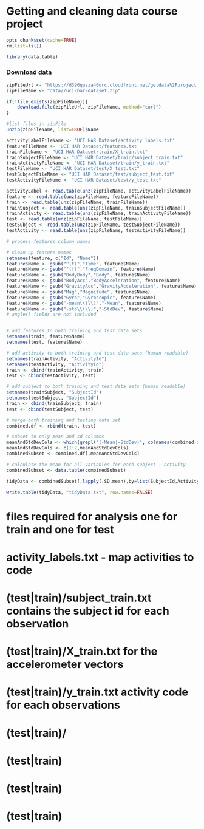 # Getting and cleaning data course project

```r
opts_chunk$set(cache=TRUE)
rm(list=ls())
```


```r
library(data.table)
```

### Download data
```r
zipFileUrl <- "https://d396qusza40orc.cloudfront.net/getdata%2Fprojectfiles%2FUCI%20HAR%20Dataset.zip"
zipFileName <- "data//uci-har-dataset.zip"

if(!file.exists(zipFileName)){
    download.file(zipFileUrl, zipFileName, method="curl")
}
```
```r
#list files in zipFile
unzip(zipFileName, list=TRUE)$Name

activityLabelFileName <- 'UCI HAR Dataset/activity_labels.txt'
featureFileName <- 'UCI HAR Dataset/features.txt'
trainFileName <- "UCI HAR Dataset/train/X_train.txt"
trainSubjectFileName <- "UCI HAR Dataset/train/subject_train.txt"
trainActivityFileName <- "UCI HAR Dataset/train/y_train.txt"
testFileName <- "UCI HAR Dataset/test/X_test.txt"
testSubjectFileName <- "UCI HAR Dataset/test/subject_test.txt"
testActivityFileName <- "UCI HAR Dataset/test/y_test.txt"

activityLabel <- read.table(unz(zipFileName, activityLabelFileName))
feature <- read.table(unz(zipFileName, featureFileName))
train <- read.table(unz(zipFileName, trainFileName))
trainSubject <- read.table(unz(zipFileName, trainSubjectFileName))
trainActivity <- read.table(unz(zipFileName, trainActivityFileName))
test <- read.table(unz(zipFileName, testFileName))
testSubject <- read.table(unz(zipFileName, testSubjectFileName))
testActivity <- read.table(unz(zipFileName, testActivityFileName))

```

```r
# process features column names

# clean up feature names
setnames(feature, c("Id", "Name"))
feature$Name <- gsub("^(t)","Time", feature$Name)
feature$Name <- gsub("^(f)","FreqDomain", feature$Name)
feature$Name <- gsub("BodyBody","Body", feature$Name)
feature$Name <- gsub("BodyAcc","BodyAcceleration", feature$Name)
feature$Name <- gsub("GravityAcc","GravityAcceleration", feature$Name)
feature$Name <- gsub("Mag","Magnitude", feature$Name)
feature$Name <- gsub("Gyro","Gyroscopic", feature$Name)
feature$Name <- gsub("-mean\\(\\)","-Mean", feature$Name)
feature$Name <- gsub("-std\\(\\)","-StdDev", feature$Name)
# angle() fields are not included


# add features to both training and test data sets
setnames(train, feature$Name)
setnames(test, feature$Name)

# add activity to both training and test data sets (human readable)
setnames(trainActivity, "ActivityId")
setnames(testActivity, "ActivityId")
train <- cbind(trainActivity, train)
test <- cbind(testActivity, test)

# add subject to both training and test data sets (human readable)
setnames(trainSubject, "SubjectId")
setnames(testSubject, "SubjectId")
train <- cbind(trainSubject, train)
test <- cbind(testSubject, test)

# merge both training and testing data set
combined.df <- rbind(train, test)

# subset to only mean and sd columns
meanAndStdDevCols <- which(grepl("(-Mean|-StdDev)", colnames(combined.df)))
meanAndStdDevCols <- c(1:2,meanAndStdDevCols)
combinedSubset <- combined.df[,meanAndStdDevCols]

# calculate the mean for all variables for each subject - activity
combinedSubset <- data.table(combinedSubset)

tidyData <- combinedSubset[,lapply(.SD,mean),by=list(SubjectId,ActivityId)]

write.table(tidyData, "tidyData.txt", row.names=FALSE)

```



# files required for analysis one for train and one for test
# activity_labels.txt - map activities to code
# (test|train)/subject_train.txt contains the subject id for each observation
# (test|train)/X_train.txt for the accelerometer vectors
# (test|train)/y_train.txt activity code for each observations
# (test|train)/
# (test|train)
# (test|train)
# (test|train)